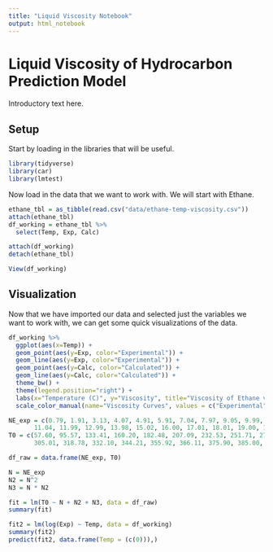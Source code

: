 ---
title: "Liquid Viscosity Notebook"
output: html_notebook
---

# Liquid Viscosity of Hydrocarbon Prediction Model

<p>Introductory text here.</p>

## Setup
<p>Start by loading in the libraries that will be useful.</p>
```{r}
library(tidyverse)
library(car)
library(lmtest)
```

<p>Now load in the data that we want to work with. We will start with Ethane.</p>

```{r}
ethane_tbl = as_tibble(read.csv("data/ethane-temp-viscosity.csv"))
attach(ethane_tbl)
df_working = ethane_tbl %>% 
  select(Temp, Exp, Calc)

attach(df_working)
detach(ethane_tbl)

View(df_working)
```

## Visualization
<p>Now that we have imported our data and selected just the variables we want to work with, we can get some quick visualizations of the data.</p>
```{r}
df_working %>% 
  ggplot(aes(x=Temp)) +
  geom_point(aes(y=Exp, color="Experimental")) +
  geom_line(aes(y=Exp, color="Experimental")) +
  geom_point(aes(y=Calc, color="Calculated")) +
  geom_line(aes(y=Calc, color="Calculated")) +
  theme_bw() +
  theme(legend.position="right") +
  labs(x="Temperature (C)", y="Viscosity", title="Viscosity of Ethane v. Temperture") +
  scale_color_manual(name="Viscosity Curves", values = c("Experimental"="#000000","Calculated"="#993399"))
```
```{r}
NE_exp = c(0.79, 1.91, 3.13, 4.07, 4.91, 5.91, 7.04, 7.97, 9.05, 9.99, 
       11.04, 11.99, 12.99, 13.98, 15.02, 16.00, 17.01, 18.01, 19.00, 19.98)
T0 = c(57.60, 95.57, 133.41, 160.20, 182.48, 207.09, 232.53, 251.71, 272.12, 288.37, 
       305.01, 318.78, 332.10, 344.21, 355.92, 366.11, 375.90, 385.00, 393.54, 401.67)

df_raw = data.frame(NE_exp, T0)

N = NE_exp
N2 = N^2
N3 = N * N2

fit = lm(T0 ~ N + N2 + N3, data = df_raw)
summary(fit)
```

```{r}
fit2 = lm(log(Exp) ~ Temp, data = df_working)
summary(fit2)
predict(fit2, data.frame(Temp = (c(0))),)
```

